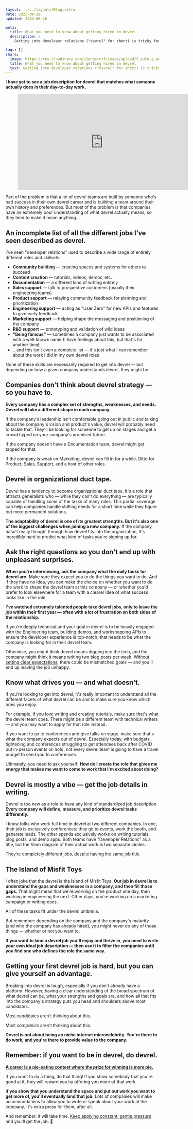 ```yaml
---
layout: ../../layouts/Blog.astro
date: 2023-06-20
updated: 2023-06-20

meta:
  title: What you need to know about getting hired in devrel
  description: >
    Getting into developer relations ("devrel" for short) is tricky for a lot of reasons. The biggest is that no one seems to know what it actually is.

tags: []
share:
  image: https://res.cloudinary.com/jlengstorf/image/upload/f_auto,q_auto/lwj/blog/get-hired-in-devrel.jpg
  title: What you need to know about getting hired in devrel
  text: Getting into developer relations ("devrel" for short) is tricky for a lot of reasons. The biggest is that no one seems to know what it actually is.
---
```



**I have yet to see a job description for devrel that matches what someone actually does in their day-to-day work.**

<Figure aspectRatio={9 / 16}>
  <iframe
    width="560"
    height="315"
    src="https://www.youtube-nocookie.com/embed/3X-EUEOg638"
    title="YouTube video player"
    frameborder="0"
    allow="accelerometer; autoplay; clipboard-write; encrypted-media; gyroscope; picture-in-picture; web-share"
    allowfullscreen
  ></iframe>
</Figure>

Part of the problem is that a lot of devrel teams are built by someone who's had success in their own devrel career and is building a team around their own history and preferences. But most of the problem is that companies have an extremely poor understanding of what devrel actually means, so they tend to make it mean anything.

## An incomplete list of all the different jobs I've seen described as devrel.

I've seen "developer relations" used to describe a wide range of entirely different roles and skillsets:

- **Community building** — creating spaces and systems for others to succeed
- **Content creation** — tutorials, videos, demos, etc.
- **Documentation** — a different kind of writing entirely
- **Sales support** — talk to prospective customers (usually their engineering teams)
- **Product support** — relaying community feedback for planning and prioritization
- **Engineering support** — acting as "User Zero" for new APIs and features to give early feedback
- **Marketing support** — helping shape the messaging and positioning of the company
- **R&D support** — prototyping and validation of wild ideas
- **"Being famous"** — sometimes a company just wants to be associated with a well-known name (I have feelings about this, but that's for another time)
- ...and this isn't even a complete list — it's just what I can remember about the work I did in my own devrel roles

None of these skills are necessarily required to get into devrel — but depending on how a given company understands devrel, they might be.

## Companies don't think about devrel strategy — so you have to.

**Every company has a complex set of strengths, weaknesses, and needs. Devrel will take a different shape in each company.**

If the company's leadership isn't comfortable going out in public and talking about the company's vision and product's value, devrel will probably need to tackle that. They'll be looking for someone to get up on stages and get a crowd hyped on your company's promised future.

If the company doesn't have a Documentation team, devrel might get tapped for that.

If the company is weak on Marketing, devrel can fill in for a while. Ditto for Product, Sales, Support, and a host of other roles.

## Devrel is organizational duct tape.

Devrel has a tendency to become organizational duct tape. It's a role that attracts generalists who — while they can't do everything — are typically capable of handling _some_ of the tasks of many roles. This partial coverage can help companies handle shifting needs for a short time while they figure out more permanent solutions.

**The adaptability of devrel is one of its greatest strengths. But it's also one of the biggest challenges when joining a new company.** If the company hasn't really thought through how devrel fits into the organization, it's incredibly hard to predict what kind of tasks you're signing up for.

## Ask the right questions so you don't end up with unpleasant surprises.

**When you're interviewing, ask the company what the daily tasks for devrel are.** Make sure they expect you to do the things you want to do. And if they have no idea, you can make the choice on whether you want to do the work to shape the devrel team at this company — or whether you'd prefer to look elsewhere for a team with a clearer idea of what success looks like in the role.

**I've watched extremely talented people take devrel jobs, only to leave the job within their first year — often with a lot of frustration on both sides of the relationship.**

If you're deeply technical and your goal in devrel is to be heavily engaged with the Engineering team, building demos, and workshopping APIs to ensure the developer experience is top-notch, that needs to be what the company is looking for in their devrel team.

Otherwise, you might think devrel means digging into the tech, and the company might think it means writing two blog posts per week. Without [setting clear expectations](https://jason.af/setting-expectations), there could be mismatched goals — and you'll end up leaving the job unhappy.

## Know what drives you — and what doesn't.

If you're looking to get into devrel, it's really important to understand all the different facets of what devrel can be and to make sure you know which ones you enjoy.

For example, if you love writing and creating tutorials, make sure that's what the devrel team does. There might be a different team with technical writers — and you may want to apply for that role instead.

If you want to go to conferences and give talks on stage, make sure that's what the company expects out of devrel. Especially today, with budgets tightening and conferences struggling to get attendees back after COVID put in-person events on hold, not every devrel team is going to have a travel budget to send you to conferences.

Ultimately, you need to ask yourself: **How do I create the role that gives me energy that makes me want to come to work that I'm excited about doing?**

## Devrel is mostly a vibe — get the job details in writing.

Devrel is too new as a role to have any kind of standardized job description. **Every company will define, measure, and prioritize devrel tasks differently.**

I know folks who work full time in devrel at two different companies. In one, their job is exclusively conferences: they go to events, work the booth, and generate leads. The other spends exclusively works on writing tutorials, blog posts, and demo apps. Both teams have "Developer Relations" as a title, but the Venn diagram of their actual work is two separate circles.

They're completely different jobs, despite having the same job title.

## The Island of Misfit Toys

I often joke that the devrel is the Island of Misfit Toys. **Our job in devrel is to understand the gaps and weaknesses in a company, and then fill those gaps.** That might mean that we're working on the product one day, then working in engineering the next. Other days, you're working on a marketing campaign or writing docs.

All of these tasks fit under the devrel umbrella.

But remember: depending on the company and the company's maturity (and who the company has already hired), you might never do any of those things — whether or not you want to.

**If you want to land a devrel job you'll enjoy and thrive in, you need to write your own ideal job description — then use it to filter the companies until you find one who defines the role the same way.**

## Getting your first devrel job is hard, but you can give yourself an advantage.

Breaking into devrel is tough, especially if you don't already have a platform. However, having a clear understanding of the broad spectrum of what devrel can be, what your strengths and goals are, and how all that fits into the company's strategy puts you head and shoulders above most candidates.

Most candidates aren't thinking about this.

Most _companies_ aren't thinking about this.

**Devrel is not about being an niche internet microcelebrity. You're there to do work, and you're there to provide value to the company.**

## Remember: if you want to be in devrel, do devrel.

[**A career is a pie-eating contest where the prize for winning is more pie.**](https://jason.af/more-pie)

If you want to do a thing, do that thing! If you show somebody that you're good at it, they will reward you by offering you more of that work.

**If you show that you understand the space and put out work you want to get more of, you'll eventually land that job.** Lots of companies will make accommodations to allow you to write or speak about your work at the company. It's extra press for them, after all.

And remember: it will take time. [Keep applying constant, gentle pressure](https://jason.af/constant-gentle-pressure) and you'll get the job. 💜
